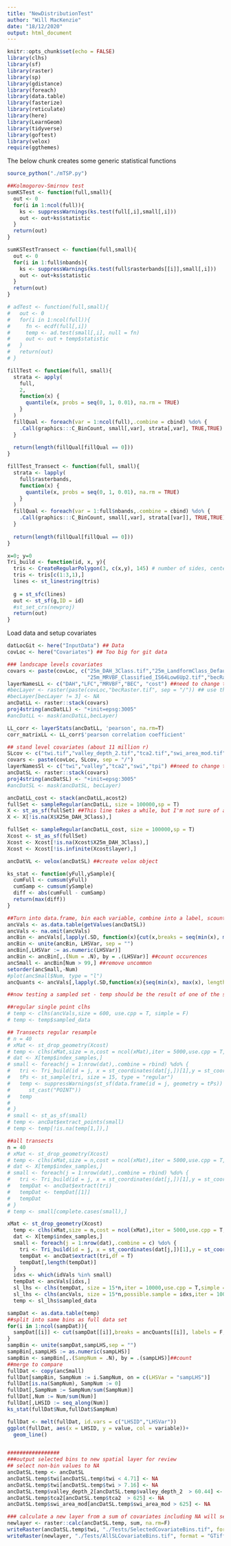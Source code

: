 ```yaml
---
title: "NewDistributionTest"
author: "Will MacKenzie"
date: "18/12/2020"
output: html_document
---
```


```r
knitr::opts_chunk$set(echo = FALSE)
library(clhs)
library(sf)
library(raster)
library(sp)
library(gdistance)
library(foreach)
library(data.table)
library(fasterize)
library(reticulate)
library(here)
library(LearnGeom)
library(tidyverse)
library(goftest)
library(velox)
require(ggthemes)

```

The below chunk creates some generic statistical functions

```r
source_python("./mTSP.py")

##Kolmogorov-Smirnov test
sumKSTest <- function(full,small){
  out <- 0
  for(i in 1:ncol(full)){
    ks <- suppressWarnings(ks.test(full[,i],small[,i]))
    out <- out+ks$statistic
  } 
  return(out)
}

sumKSTestTransect <- function(full,small){
  out <- 0
  for(i in 1:full$nbands){
    ks <- suppressWarnings(ks.test(full$rasterbands[[i]],small[,i]))
    out <- out+ks$statistic
  } 
  return(out)
}

# adTest <- function(full,small){
#   out <- 0
#   for(i in 1:ncol(full)){
#     fn <- ecdf(full[,i])
#     temp <- ad.test(small[,i], null = fn)
#     out <- out + temp$statistic
#   }
#   return(out)
# }

fillTest <- function(full, small){
  strata <- apply(
    full, 
    2, 
    function(x) {
      quantile(x, probs = seq(0, 1, 0.01), na.rm = TRUE)
    }
  )
  fillQual <- foreach(var = 1:ncol(full),.combine = cbind) %do% {
    .Call(graphics:::C_BinCount, small[,var], strata[,var], TRUE,TRUE)
  }
  
  return(length(fillQual[fillQual == 0])) 
}

fillTest_Transect <- function(full, small){
  strata <- lapply(
    full$rasterbands, 
    function(x) {
      quantile(x, probs = seq(0, 1, 0.01), na.rm = TRUE)
    }
  )
  fillQual <- foreach(var = 1:full$nbands,.combine = cbind) %do% {
    .Call(graphics:::C_BinCount, small[,var], strata[[var]], TRUE,TRUE)
  }
  
  return(length(fillQual[fillQual == 0])) 
}

x=0; y=0
Tri_build <- function(id, x, y){
  tris <- CreateRegularPolygon(3, c(x,y), 145) # number of sides, center pt and length of sides
  tris <- tris[c(1:3,1),]
  lines <- st_linestring(tris)
  
  g = st_sfc(lines)
  out <- st_sf(g,ID = id)
  #st_set_crs(newproj)
  return(out)
} 
```

Load data and setup covariates

```r
datLocGit <- here("InputData") ## Data
covLoc <- here("Covariates") ## Too big for git data

### landscape levels covariates
covars <- paste(covLoc, c("25m_DAH_3Class.tif","25m_LandformClass_Default_Seive4.tif",
                          "25m_MRVBF_Classified_IS64Low6Up2.tif","becRaster.tif"), sep = "/")# ,"DEM_25m.tif"
layerNamesLL <- c("DAH","LFC","MRVBF","BEC", "cost") ##need to change this if you change the layers
#becLayer <- raster(paste(covLoc,"becRaster.tif", sep = "/")) ## use these will apply to only a single BGC
#becLayer[becLayer != 3] <- NA
ancDatLL <- raster::stack(covars)
proj4string(ancDatLL) <- "+init=epsg:3005"
#ancDatLL <- mask(ancDatLL,becLayer)

LL_corr <- layerStats(ancDatLL, 'pearson', na.rm=T)
corr_matrixLL <- LL_corr$'pearson correlation coefficient'

## stand level covariates (about 11 million r)
SLcov <- c("twi.tif","valley_depth_2.tif","tca2.tif","swi_area_mod.tif","tpi.tif")
covars <- paste(covLoc, SLcov, sep = "/")
layerNamesSl <- c("twi","valley","tca2","swi","tpi") ##need to change this if you change the layers
ancDatSL <- raster::stack(covars)
proj4string(ancDatSL) <- "+init=epsg:3005"
#ancDatSL <- mask(ancDatSL, becLayer)

ancDatLL_cost <- stack(ancDatLL,acost2)
fullSet <- sampleRegular(ancDatLL, size = 100000,sp = T) 
X <- st_as_sf(fullSet) ##This line takes a while, but I'm not sure of an alternative
X <- X[!is.na(X$X25m_DAH_3Class),]

fullSet <- sampleRegular(ancDatLL_cost, size = 100000,sp = T)
Xcost <- st_as_sf(fullSet)
Xcost <- Xcost[!is.na(Xcost$X25m_DAH_3Class),]
Xcost <- Xcost[!is.infinite(Xcost$layer),]

ancDatVL <- velox(ancDatSL) ##create velox object

ks_stat <- function(yFull,ySample){
  cumFull <- cumsum(yFull)
  cumSamp <- cumsum(ySample)
  diff <- abs(cumFull - cumSamp)
  return(max(diff))
}

##Turn into data.frame, bin each variable, combine into a label, scount by label
ancVals <- as.data.table(getValues(ancDatSL))
ancVals <- na.omit(ancVals)
ancBin <- ancVals[,lapply(.SD, function(x){cut(x,breaks = seq(min(x), max(x), length.out = 9),labels = F,include.lowest = T)})] ##put into 10 bins by quantile
ancBin <- unite(ancBin, LHSVar, sep = "")
ancBin[,LHSVar := as.numeric(LHSVar)]
ancBin <- ancBin[,.(Num = .N), by = .(LHSVar)] ##count occurences
ancSmall <- ancBin[Num > 99,] ##remove uncommon
setorder(ancSmall,-Num)
#plot(ancSmall$Num, type = "l")
ancQuants <- ancVals[,lapply(.SD,function(x){seq(min(x), max(x), length.out = 9)})] ##save quantiles of full set

##now testing a sampled set - temp should be the result of one of the sample functions (e.g. createCCLHS)

##regular single point clhs
# temp <- clhs(ancVals,size = 600, use.cpp = T, simple = F)
# temp <- temp$sampled_data

## Transects regular resample
# n = 40
# xMat <- st_drop_geometry(Xcost)
# temp <- clhs(xMat,size = n,cost = ncol(xMat),iter = 5000,use.cpp = T,simple = F)
# dat <- X[temp$index_samples,]
# small <- foreach(j = 1:nrow(dat),.combine = rbind) %do% {
#   tri <- Tri_build(id = j, x = st_coordinates(dat[j,])[1],y = st_coordinates(dat[j,])[2])
#   tPs <- st_sample(tri, size = 15, type = "regular")
#   temp <- suppressWarnings(st_sf(data.frame(id = j, geometry = tPs)) %>%
#      st_cast("POINT"))
#   temp
#   
# }
# small <- st_as_sf(small)
# temp <- ancDat$extract_points(small)
# temp <- temp[!is.na(temp[1,]),]

##all transects
n = 40
# xMat <- st_drop_geometry(Xcost)
# temp <- clhs(xMat,size = n,cost = ncol(xMat),iter = 5000,use.cpp = T,simple = F)
# dat <- X[temp$index_samples,]
# small <- foreach(j = 1:nrow(dat),.combine = rbind) %do% {
#   tri <- Tri_build(id = j, x = st_coordinates(dat[j,])[1],y = st_coordinates(dat[j,])[2])
#   tempDat <- ancDat$extract(tri)
#   tempDat <- tempDat[[1]]
#   tempDat
# }
# temp <- small[complete.cases(small),]

xMat <- st_drop_geometry(Xcost)
  temp <- clhs(xMat,size = n,cost = ncol(xMat),iter = 5000,use.cpp = T,simple = F)
  dat <- X[temp$index_samples,]
  small <- foreach(j = 1:nrow(dat),.combine = c) %do% {
    tri <- Tri_build(id = j, x = st_coordinates(dat[j,])[1],y = st_coordinates(dat[j,])[2])
    tempDat <- ancDat$extract(tri,df = T)
    tempDat[,length(tempDat)]
  }
  idxs <- which(idVals %in% small)
  tempDat <- ancVals[idxs,]
  sl_lhs <- clhs(tempDat, size = 15*n,iter = 10000,use.cpp = T,simple = F)
  sl_lhs <- clhs(ancVals, size = 15*n,possible.sample = idxs,iter = 10000,use.cpp = T,simple = F)
  temp <- sl_lhs$sampled_data

sampDat <- as.data.table(temp)
##split into same bins as full data set
for(i in 1:ncol(sampDat)){
  sampDat[[i]] <- cut(sampDat[[i]],breaks = ancQuants[[i]], labels = F, include.lowest = T)
}
sampBin <- unite(sampDat,sampLHS,sep = "")
sampBin[,sampLHS := as.numeric(sampLHS)]
sampBin <- sampBin[,.(SampNum = .N), by = .(sampLHS)]##count
##merge to compare
fullDat <- copy(ancSmall)
fullDat[sampBin, SampNum := i.SampNum, on = c(LHSVar = "sampLHS")]
fullDat[is.na(SampNum), SampNum := 0]
fullDat[,SampNum := SampNum/sum(SampNum)]
fullDat[,Num := Num/sum(Num)]
fullDat[,LHSID := seq_along(Num)]
ks_stat(fullDat$Num,fullDat$SampNum)

fullDat <- melt(fullDat, id.vars = c("LHSID","LHSVar"))
ggplot(fullDat, aes(x = LHSID, y = value, col = variable))+
  geom_line()


#################
###output selected bins to new spatial layer for review
## select non-bin values to NA
ancDatSL.temp <- ancDatSL
ancDatSL.temp$twi[ancDatSL.temp$twi < 4.71] <- NA
ancDatSL.temp$twi[ancDatSL.temp$twi > 7.16] <- NA
ancDatSL.temp$valley_depth_2[ancDatSL.temp$valley_depth_2  > 60.44] <- NA
ancDatSL.temp$tca2[ancDatSL.temp$tca2  > 625] <- NA
ancDatSL.temp$swi_area_mod[ancDatSL.temp$swi_area_mod > 625] <- NA

### calculate a new layer from a sum of covariates including NA will set any where an NA exists to NA
newlayer <- raster::calc(ancDatSL.temp, sum, na.rm=F)
writeRaster(ancDatSL.temp$twi, "./Tests/SelectedCovariateBins.tif", format = "GTiff", overwrite  = TRUE)
writeRaster(newlayer, "./Tests/AllSLCovariateBins.tif", format = "GTiff", overwrite  = TRUE)
```
